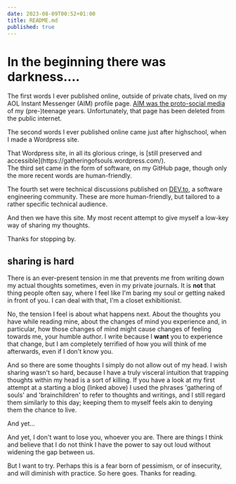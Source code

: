 ```yaml
---
date: 2023-08-09T00:52+01:00
title: README.md
published: true
---
```


# In the beginning there was darkness....

The first words I ever published online, outside of private chats, lived on my AOL Instant Messenger (AIM) profile page. [AIM was the proto-social media](https://www.buzzfeed.com/hannahmarder/aim-messenger-things-everyone-did) of my (pre-)teenage years. Unfortunately, that page has been deleted from the public internet.

The second words I ever published online came just after highschool, when I made a Wordpress site.
<aside>
That Wordpress site, in all its glorious cringe, is [still preserved and accessible](https://gatheringofsouls.wordpress.com/).
</aside>
The third set came in the form of software, on my GitHub page, though only the more recent words are human-friendly.

The fourth set were technical discussions published on [DEV.to](https://dev.to/daniel13rady), a software engineering community. These are more human-friendly, but tailored to a rather specific technical audience.

And then we have this site. My most recent attempt to give myself a low-key way of sharing my thoughts.

Thanks for stopping by.

## sharing is hard
There is an ever-present tension in me that prevents me from writing down my actual thoughts sometimes, even in my private journals. It is **not** that thing people often say, where I feel like I'm baring my soul or getting naked in front of you. I can deal with that, I'm a closet exhibitionist.

No, the tension I feel is about what happens next. About the thoughts you have while reading mine, about the changes of mind you experience and, in particular, how those changes of mind might cause changes of feeling towards me, your humble author. I write because I **want** you to experience that change, but I am completely terrified of how you will think of me afterwards, even if I don't know you.

And so there are some thoughts I simply do not allow out of my head. I wish sharing wasn't so hard, because I have a truly visceral intuition that trapping thoughts within my head is a sort of killing. If you have a look at my first attempt at a starting a blog (linked above) I used the phrases 'gathering of souls' and 'brainchildren' to refer to thoughts and writings, and I still regard them similarly to this day; keeping them to myself feels akin to denying them the chance to live.

And yet...

And yet, I don't want to lose you, whoever you are. There are things I think and believe that I do not think I have the power to say out loud without widening the gap between us.

But I want to try. Perhaps this is a fear born of pessimism, or of insecurity, and will diminish with practice. So here goes. Thanks for reading.
